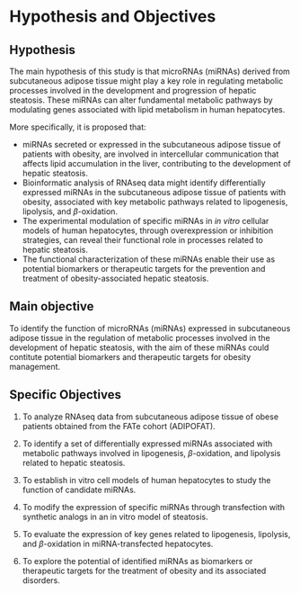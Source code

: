 
# Hypothesis and Objectives
## Hypothesis 
The main hypothesis of this study is that microRNAs (miRNAs) derived from subcutaneous adipose tissue might play a key role in regulating metabolic processes involved in the development and progression of hepatic steatosis. These miRNAs can alter fundamental metabolic pathways by modulating genes associated with lipid metabolism in human hepatocytes.  

More specifically, it is proposed that:  

- miRNAs secreted or expressed in the subcutaneous adipose tissue of patients with obesity, are involved in intercellular communication that affects lipid accumulation in the liver, contributing to the development of hepatic steatosis.  
- Bioinformatic analysis of RNAseq data might identify differentially expressed miRNAs in the subcutaneous adipose tissue of patients with obesity, associated with key metabolic pathways related to lipogenesis, lipolysis, and $\beta$-oxidation.  
- The experimental modulation of specific miRNAs in *in vitro* cellular models of human hepatocytes, through overexpression or inhibition strategies, can reveal their functional role in processes related to hepatic steatosis.  
- The functional characterization of these miRNAs enable their use as potential biomarkers or therapeutic targets for the prevention and treatment of obesity-associated hepatic steatosis.  

## Main objective 
To identify the function of microRNAs (miRNAs) expressed in subcutaneous adipose tissue in the regulation of metabolic processes involved in the development of hepatic steatosis, with the aim of these miRNAs could contitute potential biomarkers and therapeutic targets for obesity management.

## Specific Objectives

1. To analyze RNAseq data from subcutaneous adipose tissue of obese patients obtained from the FATe cohort (ADIPOFAT).

2. To identify a set of differentially expressed miRNAs associated with metabolic pathways involved in lipogenesis, $\beta$-oxidation, and lipolysis related to hepatic steatosis.

3. To establish in vitro cell models of human hepatocytes to study the function of candidate miRNAs.

4. To modify the expression of specific miRNAs through transfection with synthetic analogs in an in vitro model of steatosis.

5. To evaluate the expression of key genes related to lipogenesis, lipolysis, and $\beta$-oxidation in miRNA-transfected hepatocytes.

6. To explore the potential of identified miRNAs as biomarkers or therapeutic targets for the treatment of obesity and its associated disorders.

